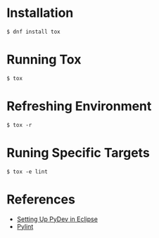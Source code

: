 = Installation =

<pre>
$ dnf install tox
</pre>

= Running Tox =

<pre>
$ tox
</pre>

= Refreshing Environment =

<pre>
$ tox -r
</pre>

= Runing Specific Targets =

<pre>
$ tox -e lint
</pre>

= References =

* [https://github.com/dogtagpki/pki/wiki/Setting-Up-PyDev-in-Eclipse Setting Up PyDev in Eclipse]
* [[Pylint]]